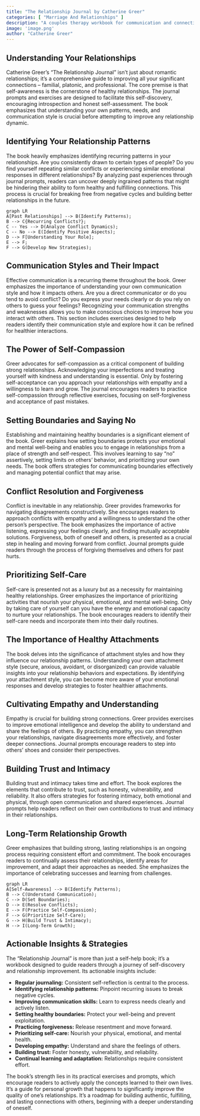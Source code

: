 ```yaml
---
title: "The Relationship Journal by Catherine Greer"
categories: [ "Marriage And Relationships" ]
description: "A couples therapy workbook for communication and connection"
image: 'image.png'
author: "Catherine Greer"
---
```

## Understanding Your Relationships

Catherine Greer's "The Relationship Journal" isn't just about romantic relationships; it's a comprehensive guide to improving all your significant connections – familial, platonic, and professional.  The core premise is that self-awareness is the cornerstone of healthy relationships.  The journal prompts and exercises are designed to facilitate this self-discovery, encouraging introspection and honest self-assessment.  The book emphasizes that understanding your own patterns, needs, and communication style is crucial before attempting to improve any relationship dynamic.

## Identifying Your Relationship Patterns

The book heavily emphasizes identifying recurring patterns in your relationships.  Are you consistently drawn to certain types of people? Do you find yourself repeating similar conflicts or experiencing similar emotional responses in different relationships?  By analyzing past experiences through journal prompts, readers can uncover deeply ingrained patterns that might be hindering their ability to form healthy and fulfilling connections.  This process is crucial for breaking free from negative cycles and building better relationships in the future.

```mermaid
graph LR
A[Past Relationships] --> B(Identify Patterns);
B --> C{Recurring Conflicts?};
C -- Yes --> D(Analyze Conflict Dynamics);
C -- No --> E(Identify Positive Aspects);
D --> F[Understanding Your Role];
E --> F;
F --> G(Develop New Strategies);
```

## Communication Styles and Their Impact

Effective communication is a recurring theme throughout the book. Greer emphasizes the importance of understanding your own communication style and how it impacts others. Are you a direct communicator or do you tend to avoid conflict? Do you express your needs clearly or do you rely on others to guess your feelings?  Recognizing your communication strengths and weaknesses allows you to make conscious choices to improve how you interact with others.  This section includes exercises designed to help readers identify their communication style and explore how it can be refined for healthier interactions.


## The Power of Self-Compassion

Greer advocates for self-compassion as a critical component of building strong relationships.  Acknowledging your imperfections and treating yourself with kindness and understanding is essential.  Only by fostering self-acceptance can you approach your relationships with empathy and a willingness to learn and grow. The journal encourages readers to practice self-compassion through reflective exercises, focusing on self-forgiveness and acceptance of past mistakes.

## Setting Boundaries and Saying No

Establishing and maintaining healthy boundaries is a significant element of the book.  Greer explains how setting boundaries protects your emotional and mental well-being and enables you to engage in relationships from a place of strength and self-respect.  This involves learning to say "no" assertively, setting limits on others' behavior, and prioritizing your own needs.  The book offers strategies for communicating boundaries effectively and managing potential conflict that may arise.


## Conflict Resolution and Forgiveness

Conflict is inevitable in any relationship.  Greer provides frameworks for navigating disagreements constructively.  She encourages readers to approach conflicts with empathy and a willingness to understand the other person's perspective.  The book emphasizes the importance of active listening, expressing your feelings clearly, and finding mutually acceptable solutions.  Forgiveness, both of oneself and others, is presented as a crucial step in healing and moving forward from conflict.  Journal prompts guide readers through the process of forgiving themselves and others for past hurts.


## Prioritizing Self-Care

Self-care is presented not as a luxury but as a necessity for maintaining healthy relationships.  Greer emphasizes the importance of prioritizing activities that nourish your physical, emotional, and mental well-being.  Only by taking care of yourself can you have the energy and emotional capacity to nurture your relationships. The book encourages readers to identify their self-care needs and incorporate them into their daily routines.


## The Importance of Healthy Attachments

The book delves into the significance of attachment styles and how they influence our relationship patterns.  Understanding your own attachment style (secure, anxious, avoidant, or disorganized) can provide valuable insights into your relationship behaviors and expectations. By identifying your attachment style, you can become more aware of your emotional responses and develop strategies to foster healthier attachments.


## Cultivating Empathy and Understanding

Empathy is crucial for building strong connections. Greer provides exercises to improve emotional intelligence and develop the ability to understand and share the feelings of others.  By practicing empathy, you can strengthen your relationships, navigate disagreements more effectively, and foster deeper connections.  Journal prompts encourage readers to step into others' shoes and consider their perspectives.

## Building Trust and Intimacy

Building trust and intimacy takes time and effort. The book explores the elements that contribute to trust, such as honesty, vulnerability, and reliability.  It also offers strategies for fostering intimacy, both emotional and physical, through open communication and shared experiences.  Journal prompts help readers reflect on their own contributions to trust and intimacy in their relationships.

## Long-Term Relationship Growth

Greer emphasizes that building strong, lasting relationships is an ongoing process requiring consistent effort and commitment.  The book encourages readers to continually assess their relationships, identify areas for improvement, and adapt their approaches as needed.  She emphasizes the importance of celebrating successes and learning from challenges.

```mermaid
graph LR
A[Self-Awareness] --> B(Identify Patterns);
B --> C(Understand Communication);
C --> D(Set Boundaries);
D --> E(Resolve Conflicts);
E --> F(Practice Self-Compassion);
F --> G(Prioritize Self-Care);
G --> H(Build Trust & Intimacy);
H --> I(Long-Term Growth);
```

## Actionable Insights & Strategies

The "Relationship Journal" is more than just a self-help book; it's a workbook designed to guide readers through a journey of self-discovery and relationship improvement. Its actionable insights include:

* **Regular journaling:** Consistent self-reflection is central to the process.
* **Identifying relationship patterns:** Pinpoint recurring issues to break negative cycles.
* **Improving communication skills:** Learn to express needs clearly and actively listen.
* **Setting healthy boundaries:** Protect your well-being and prevent exploitation.
* **Practicing forgiveness:** Release resentment and move forward.
* **Prioritizing self-care:** Nourish your physical, emotional, and mental health.
* **Developing empathy:** Understand and share the feelings of others.
* **Building trust:** Foster honesty, vulnerability, and reliability.
* **Continual learning and adaptation:** Relationships require consistent effort.

The book's strength lies in its practical exercises and prompts, which encourage readers to actively apply the concepts learned to their own lives.  It's a guide for personal growth that happens to significantly improve the quality of one's relationships.  It's a roadmap for building authentic, fulfilling, and lasting connections with others, beginning with a deeper understanding of oneself.


